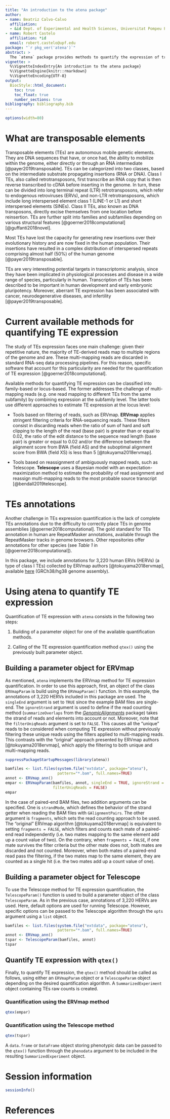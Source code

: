```yaml
---
title: "An introduction to the atena package"
author:
- name: Beatriz Calvo-Calvo
  affiliation:
  - &id Dept. of Experimental and Health Sciences, Universitat Pompeu Fabra, Barcelona, Spain
- name: Robert Castelo
  affiliation: *id
  email: robert.castelo@upf.edu
package: "`r pkg_ver('atena')`"
abstract: >
  The `atena` package provides methods to quantify the expression of transposable elements within R and Bioconductor.
vignette: >
  %\VignetteIndexEntry{An introduction to the atena package}
  %\VignetteEngine{knitr::rmarkdown}
  %\VignetteEncoding{UTF-8}
output:
  BiocStyle::html_document:
    toc: true
    toc_float: true
    number_sections: true
bibliography: bibliography.bib
---
```


```r
options(width=80)
```

# What are transposable elements

Transposable elements (TEs) are autonomous mobile genetic elements. They are DNA sequences that have, or once had, the ability to mobilize within the genome, either directly or through an RNA intermediate [@payer2019transposable]. TEs can be categorized into two classes, based on the intermediate substrate propagating insertions (RNA or DNA). Class I TEs, also called retrotransposons, first transcribe an RNA copy that is then reverse transcribed to cDNA before inserting in the genome. In turn, these can be divided into long terminal repeat (LTR) retrotransposons, which refer to endogenous retroviruses (ERVs), and non-LTR retrotransposons, which include long interspersed element class 1 (LINE-1 or L1) and short interspersed elements (SINEs). Class II TEs, also known as DNA transposons, directly excise themselves from one location before reinsertion. TEs are further split into families and subfamilies depending on various structural features [@goerner2018computational]  [@guffanti2018novel].

Most TEs have lost the capacity for generating new insertions over their evolutionary history and are now fixed in the human population. Their insertions have resulted in a complex distribution of interspersed repeats comprising almost half (50%) of the human genome [@payer2019transposable].

TEs are very interesting potential targets in transcriptomic analysis, since they have been implicated in physiological processes and disease in a wide range of species, particularly in human. Transcription of TEs has been described to be important in human development and early embryonic pluripotency. Moreover, aberrant TE expression has been associated with cancer, neurodegenerative diseases, and infertility [@payer2019transposable].

# Current available methods for quantifying TE expression

The study of TEs expression faces one main challenge: given their repetitive nature, the majority of TE-derived reads map to multiple regions of the genome and are. These multi-mapping reads are discarded in standard RNA-seq data processing pipelines. For this reason, specific software that account for this particularity are needed for the quantification of TE expression [@goerner2018computational].

Available methods for quantifying TE expression can be classified into family-based or locus-based. The former addresses the challenge of multi-mapping reads (e.g. one read mapping to different TEs from the same subfamily) by combining expression at the subfamily level. The latter tools use different approaches to estimate TE expression at the locus level:

* Tools based on filtering of reads, such as ERVmap. **ERVmap** applies stringent filtering criteria for RNA-sequencing reads. These filters consist in discarding reads when the ratio of sum of hard and soft clipping to the length of the read (base pair) is greater than or equal to 0.02, the ratio of the edit distance to the sequence read length (base pair) is greater or equal to 0.02 and/or the difference between the alignment score from BWA (field AS) and the suboptimal alignment score from BWA (field XS) is less than 5 [@tokuyama2018ervmap]. 

* Tools based on reassignment of ambiguously mapped reads, such as Telescope. **Telescope** uses a Bayesian model with an expectation-maximization method to estimate the probability of read assignment and reassign multi-mapping reads to the most probable source transcript [@bendall2019telescope].


# TEs annotations

Another challenge in TEs expression quantification is the lack of complete TEs annotations due to the difficulty to correctly place TEs in genome assemblies [@goerner2018computational]. The gold standard for TEs annotation in human are RepeatMasker annotations, available through the RepeatMasker tracks in genome browsers. Other repositories offer annotations for other species (see *Table 1* in [@goerner2018computational]).

In this package, we include annotations for 3,220 human ERVs (HERVs) (a type of class I TEs) collected by ERVmap authors [@tokuyama2018ervmap], available [here](https://github.com/mtokuyama/ERVmap/blob/master/ERVmap.bed) (GRCh38/hg38 genome assembly).


# Using atena to quantify TE expression

Quantification of TE expression with `atena` consists in the following two steps:

1. Building of a parameter object for one of the available quantification methods.

2. Calling of the TE expression quantification method `qtex()` using the previously
   built parameter object.

## Building a parameter object for ERVmap

As mentioned, `atena` implements the ERVmap method for TE expression quantification. In order to use this approach, first, an object of the class `ERVmapParam` is build using the `ERVmapParam()` function. In this example, the annotations of 3,220 HERVs included in this package are used. The `singleEnd` argument is set to `TRUE` since the example BAM files are single-end. The `ignoreStrand` argument is used to define if the read counting method (`summarizeOverlaps` from the [*GenomicAlignments*](https://bioconductor.org/packages/release/bioc/html/GenomicAlignments.html) package) takes the strand of reads and elements into account or not. Moreover, note that the `filterUniqReads` argument is set to `FALSE`. This causes all the "unique" reads to be considered when computing TE expression without previously filtering these unique reads using the filters applied to multi-mapping reads. This contrasts with the "original" approach presented by ERVmap authors [@tokuyama2018ervmap], which apply the filtering to both unique and multi-mapping reads. 

```r
suppressPackageStartupMessages(library(atena))
```


```r
bamfiles <- list.files(system.file("extdata", package="atena"),
                       pattern="*.bam", full.names=TRUE)
annot <- ERVmap_ann()
empar <- ERVmapParam(bamfiles, annot, singleEnd = TRUE, ignoreStrand = TRUE,
                     filterUniqReads = FALSE)
empar
```

In the case of paired-end BAM files, two addition arguments can be specified. One is `strandMode`, which defines the behavior of the strand getter when reading the BAM files with `GAlignmentPairs`. The other argument is `fragments`, which sets the read counting approach to be used. The "original" ERVmap algorithm [@tokuyama2018ervmap] is equivalent to setting `fragments = FALSE`, which filters and counts each mate of a paired-end read independently (i.e. two mates mapping to the same element add up a count value of two). On the contrary, when `fragments = FALSE`, if one mate survives the filter criteria but the other mate does not, both mates are discarded and not counted. Moreover, when both mates of a paired-end read pass the filtering, if the two mates map to the same element, they are counted as a single hit (i.e. the two mates add up a count value of one).

## Building a parameter object for Telescope

To use the Telescope method for TE expression quantification, the `TelescopeParam()` function is used to build a parameter object of the class `TelescopeParam`. As in the previous case, annotations of 3,220 HERVs are used. Here, default options are used for running Telescope. However, specific options can be passed to the Telescope algorithm through the `opts` argument using a `list` object.

```r
bamfiles <- list.files(system.file("extdata", package="atena"),
                       pattern="*.bam", full.names=TRUE)
annot <- ERVmap_ann()
tspar <- TelescopeParam(bamfiles, annot)
tspar
```


## Quantify TE expression with `qtex()`

Finally, to quantify TE expression, the `qtex()` method should be called as follows, using either an `ERVmapParam` object or a `TelescopeParam` object depending on the desired quantification algorithm. A `SummarizedExperiment` object containing TEs raw counts is created.

### Quantification using the ERVmap method

```r
qtex(empar)
```

### Quantification using the Telescope method

```r
qtex(tspar)
```

A `data.frame` or `DataFrame` object storing phenotypic data can be passed to the `qtex()` function through the `phenodata` argument to be included in the resulting `SummarizedExperiment` object.


# Session information

```r
sessionInfo()
```

# References
